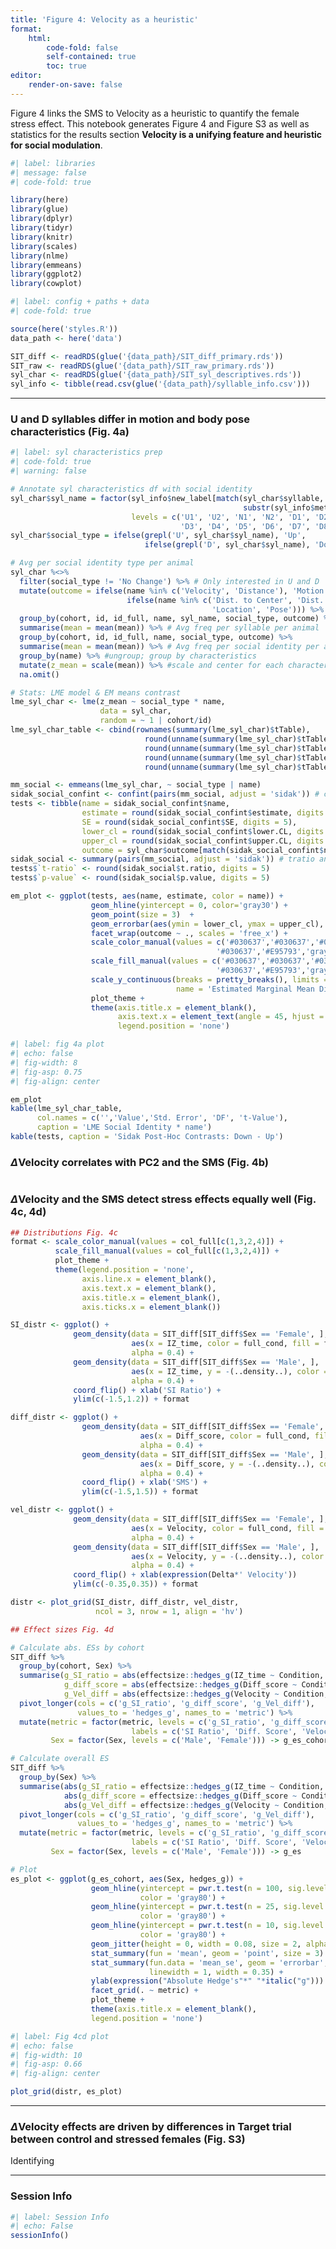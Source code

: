 ```yaml
---
title: 'Figure 4: Velocity as a heuristic'
format:
    html:
        code-fold: false
        self-contained: true
        toc: true
editor:
    render-on-save: false
---
```


Figure 4 links the SMS to Velocity as a heuristic to quantify the female stress effect. This notebook generates Figure 4 and Figure S3 as well as statistics for the results section **Velocity is a unifying feature and heuristic for social modulation**.

```r
#| label: libraries
#| message: false
#| code-fold: true

library(here)
library(glue)
library(dplyr)
library(tidyr)
library(knitr)
library(scales)
library(nlme)
library(emmeans)
library(ggplot2)
library(cowplot)
```

```r
#| label: config + paths + data
#| code-fold: true

source(here('styles.R'))
data_path <- here('data')

SIT_diff <- readRDS(glue('{data_path}/SIT_diff_primary.rds'))
SIT_raw <- readRDS(glue('{data_path}/SIT_raw_primary.rds'))
syl_char <- readRDS(glue('{data_path}/SIT_syl_descriptives.rds'))
syl_info <- tibble(read.csv(glue('{data_path}/syllable_info.csv')))
```

------------------------------------------------------------------------

### U and D syllables differ in motion and body pose characteristics (Fig. 4a)

```r
#| label: syl characteristics prep
#| code-fold: true
#| warning: false

# Annotate syl characteristics df with social identity
syl_char$syl_name = factor(syl_info$new_label[match(syl_char$syllable, 
                                                    substr(syl_info$metric, 4, 6))],
                           levels = c('U1', 'U2', 'N1', 'N2', 'D1', 'D2',
                                      'D3', 'D4', 'D5', 'D6', 'D7', 'D8', 'D9'))
syl_char$social_type = ifelse(grepl('U', syl_char$syl_name), 'Up',
                              ifelse(grepl('D', syl_char$syl_name), 'Down', 'No Change'))

# Avg per social identity type per animal
syl_char %<>%
  filter(social_type != 'No Change') %>% # Only interested in U and D
  mutate(outcome = ifelse(name %in% c('Velocity', 'Distance'), 'Motion', 
                          ifelse(name %in% c('Dist. to Center', 'Dist. to Target'),
                                             'Location', 'Pose'))) %>% # Group outcome for plotting
  group_by(cohort, id, id_full, name, syl_name, social_type, outcome) %>%
  summarise(mean = mean(mean)) %>% # Avg freq per syllable per animal 
  group_by(cohort, id, id_full, name, social_type, outcome) %>%
  summarise(mean = mean(mean)) %>% # Avg freq per social identity per animal 
  group_by(name) %>% #ungroup; group by characteristics
  mutate(z_mean = scale(mean)) %>% #scale and center for each characteristic
  na.omit()

# Stats: LME model & EM means contrast
lme_syl_char <- lme(z_mean ~ social_type * name, 
                    data = syl_char, 
                    random = ~ 1 | cohort/id)
lme_syl_char_table <- cbind(rownames(summary(lme_syl_char)$tTable),
                              round(unname(summary(lme_syl_char)$tTable[,'Value']), digits = 5),
                              round(unname(summary(lme_syl_char)$tTable[,'Std.Error']), digits = 5),
                              round(unname(summary(lme_syl_char)$tTable[,'DF']), digits = 5),
                              round(unname(summary(lme_syl_char)$tTable[,'t-value']), digits = 5))

mm_social <- emmeans(lme_syl_char, ~ social_type | name)
sidak_social_confint <- confint(pairs(mm_social, adjust = 'sidak')) # confint and emmeans for plots
tests <- tibble(name = sidak_social_confint$name,
                estimate = round(sidak_social_confint$estimate, digits = 5), 
                SE = round(sidak_social_confint$SE, digits = 5),
                lower_cl = round(sidak_social_confint$lower.CL, digits = 5),
                upper_cl = round(sidak_social_confint$upper.CL, digits = 5),
                outcome = syl_char$outcome[match(sidak_social_confint$name, syl_char$name)])
sidak_social <- summary(pairs(mm_social, adjust = 'sidak')) # tratio and p-val for stats
tests$`t-ratio` <- round(sidak_social$t.ratio, digits = 5)
tests$`p-value` <- round(sidak_social$p.value, digits = 5)

em_plot <- ggplot(tests, aes(name, estimate, color = name)) + 
                  geom_hline(yintercept = 0, color='gray30') + 
                  geom_point(size = 3)  + 
                  geom_errorbar(aes(ymin = lower_cl, ymax = upper_cl), width = 0.4, linewidth = 1.1) + 
                  facet_wrap(outcome ~ ., scales = 'free_x') + 
                  scale_color_manual(values = c('#030637','#030637','#030637',
                                              '#030637','#E95793','gray30')) + # Color based on direction of effect
                  scale_fill_manual(values = c('#030637','#030637','#030637',
                                              '#030637','#E95793','gray30')) + # Color based on direction of effect
                  scale_y_continuous(breaks = pretty_breaks(), limits = c(-1.5,2.5),
                                     name = 'Estimated Marginal Mean Difference') + 
                  plot_theme + 
                  theme(axis.title.x = element_blank(),
                        axis.text.x = element_text(angle = 45, hjust = 1),
                        legend.position = 'none')
```

```r
#| label: fig 4a plot
#| echo: false 
#| fig-width: 8
#| fig-asp: 0.75
#| fig-align: center

em_plot
kable(lme_syl_char_table,
      col.names = c('','Value','Std. Error', 'DF', 't-Value'),
      caption = 'LME Social Identity * name')
kable(tests, caption = 'Sidak Post-Hoc Contrasts: Down - Up')
```

### $\Delta$Velocity correlates with PC2 and the SMS (Fig. 4b)

```r

```

### $\Delta$Velocity and the SMS detect stress effects equally well (Fig. 4c, 4d)

```r

## Distributions Fig. 4c
format <- scale_color_manual(values = col_full[c(1,3,2,4)]) + 
          scale_fill_manual(values = col_full[c(1,3,2,4)]) + 
          plot_theme + 
          theme(legend.position = 'none',
                axis.line.x = element_blank(),
                axis.text.x = element_blank(), 
                axis.title.x = element_blank(),
                axis.ticks.x = element_blank())

SI_distr <- ggplot() + 
              geom_density(data = SIT_diff[SIT_diff$Sex == 'Female', ], 
                           aes(x = IZ_time, color = full_cond, fill = full_cond),
                           alpha = 0.4) + 
              geom_density(data = SIT_diff[SIT_diff$Sex == 'Male', ], 
                           aes(x = IZ_time, y = -(..density..), color = full_cond, fill = full_cond),
                           alpha = 0.4) + 
              coord_flip() + xlab('SI Ratio') +
              ylim(c(-1.5,1.2)) + format

diff_distr <- ggplot() + 
                geom_density(data = SIT_diff[SIT_diff$Sex == 'Female', ], 
                             aes(x = Diff_score, color = full_cond, fill = full_cond),
                             alpha = 0.4) + 
                geom_density(data = SIT_diff[SIT_diff$Sex == 'Male', ], 
                             aes(x = Diff_score, y = -(..density..), color = full_cond, fill = full_cond),
                             alpha = 0.4) + 
                coord_flip() + xlab('SMS') + 
                ylim(c(-1.5,1.5)) + format

vel_distr <- ggplot() + 
              geom_density(data = SIT_diff[SIT_diff$Sex == 'Female', ], 
                           aes(x = Velocity, color = full_cond, fill = full_cond),
                           alpha = 0.4) + 
              geom_density(data = SIT_diff[SIT_diff$Sex == 'Male', ], 
                           aes(x = Velocity, y = -(..density..), color = full_cond, fill = full_cond),
                           alpha = 0.4) + 
              coord_flip() + xlab(expression(Delta*' Velocity'))
              ylim(c(-0.35,0.35)) + format

distr <- plot_grid(SI_distr, diff_distr, vel_distr,
                   ncol = 3, nrow = 1, align = 'hv')

## Effect sizes Fig. 4d

# Calculate abs. ESs by cohort
SIT_diff %>%
  group_by(cohort, Sex) %>%
  summarise(g_SI_ratio = abs(effectsize::hedges_g(IZ_time ~ Condition, .data)$Hedges_g),
            g_diff_score = abs(effectsize::hedges_g(Diff_score ~ Condition, .data)$Hedges_g),
            g_Vel_diff = abs(effectsize::hedges_g(Velocity ~ Condition, .data)$Hedges_g)) %>%
  pivot_longer(cols = c('g_SI_ratio', 'g_diff_score', 'g_Vel_diff'),
               values_to = 'hedges_g', names_to = 'metric') %>%
  mutate(metric = factor(metric, levels = c('g_SI_ratio', 'g_diff_score', 'g_Vel_diff'),
                           labels = c('SI Ratio', 'Diff. Score', 'Velocity')),
         Sex = factor(Sex, levels = c('Male', 'Female'))) -> g_es_cohort

# Calculate overall ES
SIT_diff %>%
  group_by(Sex) %>%
  summarise(abs(g_SI_ratio = effectsize::hedges_g(IZ_time ~ Condition, .data)$Hedges_g),
            abs(g_diff_score = effectsize::hedges_g(Diff_score ~ Condition, .data)$Hedges_g),
            abs(g_Vel_diff = effectsize::hedges_g(Velocity ~ Condition, .data)$Hedges_g)) %>%
  pivot_longer(cols = c('g_SI_ratio', 'g_diff_score', 'g_Vel_diff'),
               values_to = 'hedges_g', names_to = 'metric') %>%
  mutate(metric = factor(metric, levels = c('g_SI_ratio', 'g_diff_score', 'g_Vel_diff'),
                           labels = c('SI Ratio', 'Diff. Score', 'Velocity')),
         Sex = factor(Sex, levels = c('Male', 'Female'))) -> g_es

# Plot
es_plot <- ggplot(g_es_cohort, aes(Sex, hedges_g)) + 
                  geom_hline(yintercept = pwr.t.test(n = 100, sig.level = 0.05, power = 0.8)$d, 
                             color = 'gray80') +
                  geom_hline(yintercept = pwr.t.test(n = 25, sig.level = 0.05, power = 0.8)$d, 
                             color = 'gray80') + 
                  geom_hline(yintercept = pwr.t.test(n = 10, sig.level = 0.05, power = 0.8)$d, 
                             color = 'gray80') + 
                  geom_jitter(height = 0, width = 0.08, size = 2, alpha = 0.5) + 
                  stat_summary(fun = 'mean', geom = 'point', size = 3) + 
                  stat_summary(fun.data = 'mean_se', geom = 'errorbar', 
                               linewidth = 1, width = 0.35) + 
                  ylab(expression("Absolute Hedge's"*" "*italic("g"))) + 
                  facet_grid(. ~ metric) + 
                  plot_theme + 
                  theme(axis.title.x = element_blank(),
                  legend.position = 'none')
```

```r
#| label: Fig 4cd plot
#| echo: false
#| fig-width: 10
#| fig-asp: 0.66
#| fig-align: center

plot_grid(distr, es_plot)
```

------------------------------------------------------------------------

### $\Delta$Velocity effects are driven by differences in Target trial between control and stressed females (Fig. S3)

Identifying

------------------------------------------------------------------------

### Session Info

```r
#| label: Session Info
#| echo: False
sessionInfo()
```